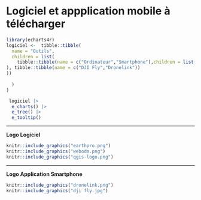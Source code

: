 # Logiciel et appplication mobile à télécharger {#Logiciel-et-appplication-mobile-à-télécharger}




```r
library(echarts4r)
logiciel <-  tibble::tibble(
  name = "Outils",
  children = list(
    tibble::tibble(name = c("Ordinateur","Smartphone"),children = list(tibble::tibble(name = c("Google Earth Pro","WebODM","QGIS")
), tibble::tibble(name = c("DJI Fly","Dronelink"))
))
    
  )
)

 logiciel |> 
  e_charts() |> 
  e_tree() |> 
  e_tooltip() 

```


***
**Logo Logiciel**

```r
knitr::include_graphics("earthpro.png")
knitr::include_graphics("webodm.png")
knitr::include_graphics("qgis-logo.png")

```

***
**Logo Application Smartphone**

```r
knitr::include_graphics("dronelink.png")
knitr::include_graphics("dji fly.jpg")

```
